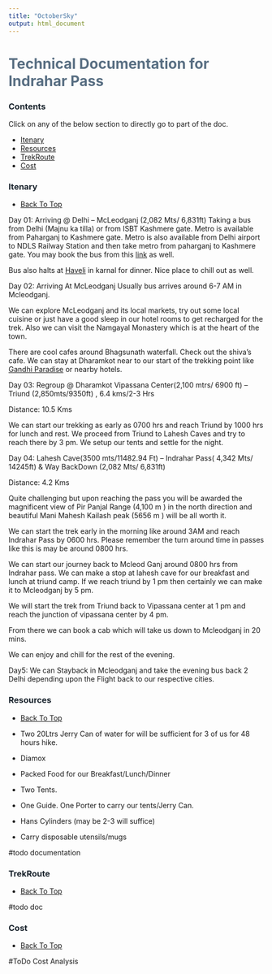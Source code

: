 ```yaml
---
title: "OctoberSky"
output: html_document
---
```


# <span style="color:#586E82;font:Bembo"> Technical Documentation for Indrahar Pass </span>

### <span style="color:#1B252E;font:Bembo"> Contents </span> {.tabset.tabset-fade #Go-Back}

Click on any of the below section to directly go to part of the doc.

* [Itenary](#Itenary)
* [Resources](#Resources)
* [TrekRoute](#TrekRoute)
* [Cost](#Cost)



### <span style="color:#1B252E;font:Bembo">Itenary</span> {.tabset.tabset-fade #Itenary}
* [Back To Top](#Go-Back)

Day 01: Arriving @ Delhi – McLeodganj (2,082  Mts/ 6,831ft)
Taking a bus from Delhi (Majnu ka tilla) or from ISBT Kashmere gate. Metro  is available from Paharganj to Kashmere gate. Metro is also available from Delhi airport to NDLS Railway Station and then take metro from paharganj to Kashmere gate. You may book the bus from this [link](!https://www.redbus.in/bus-tickets/delhi-to-mcleod-ganj?fromCityName=Delhi%20%28All%20Locations%29&fromCityId=733&toCityName=McLeod%20Ganj&toCityId=65769&onward=22-Oct-2021&srcCountry=IND&destCountry=IND&opId=0&busType=Any) as well.

Bus also halts at [Haveli](https://www.google.com/travel/hotels/entity/CgoI6_LFme7C4MZCEAE/lightbox/CAoSLEFGMVFpcE0ydko1LWdjaXJBcDRFQkN6UG5HeWExLXpVV19vMjhBSHFUd1Jf?g2lb=2502548%2C2503771%2C2503781%2C4258168%2C4270442%2C4306835%2C4317915%2C4371334%2C4401769%2C4419364%2C4515404%2C4545890%2C4561952%2C4596364%2C4600403%2C4603491%2C4270859%2C4284970%2C4291517&hl=en-IN&gl=in&ssta=1&grf=EmQKLAgOEigSJnIkKiIKBwjlDxAIGB8SBwjlDxAJGAEgADAeQMoCSgcI5Q8QCBgQCjQIDBIwEi6yASsSKQonCiUweDM5MGU2ZjFjNjM5MTBlNGQ6MHg0MjhkODIxNmUzMzE3OTZi&rp=EOvyxZnuwuDGQhDr8sWZ7sLgxkI4AkAASAHAAQI&ictx=1&sa=X&ved=0CAAQ5JsGahcKEwiwiaHpwLXyAhUAAAAAHQAAAAAQAw&utm_campaign=sharing&utm_medium=link&utm_source=htls) in karnal for dinner. Nice place to chill out as well.


Day 02: Arriving At McLeodganj
Usually bus arrives around 6-7 AM in Mcleodganj.

We can explore McLeodganj and its local markets, try out some local cuisine or just have a good sleep in our hotel rooms to get recharged for the trek.
Also we can visit the Namgayal Monastery which is at the heart of the town.

There are cool cafes around Bhagsunath waterfall. Check out the shiva's cafe.
We can stay at Dharamkot near to our start of the trekking point like [Gandhi Paradise](https://www.google.com/maps/place/Hotel+Gandhi's+Paradise+-+Dharamshala/@32.2427902,76.3307715,17.17z/data=!4m8!3m7!1s0x0:0xa09e5a72bb93c01c!5m2!4m1!1i2!8m2!3d32.2428032!4d76.3303483) or nearby hotels.


Day 03: Regroup @ Dharamkot Vipassana Center(2,100 mtrs/ 6900 ft) – Triund (2,850mts/9350ft) , 6.4 kms/2-3 Hrs

Distance: 10.5 Kms

We can start our trekking as early as 0700 hrs and reach Triund by 1000 hrs for lunch and rest. We proceed from Triund to Lahesh Caves and try to reach there by 3 pm. We setup our tents and settle for the night.


Day 04: Lahesh Cave(3500 mts/11482.94 Ft) – Indrahar Pass( 4,342 Mts/ 14245ft) & Way BackDown (2,082  Mts/ 6,831ft)

Distance: 4.2 Kms

Quite challenging but upon reaching the pass you will be awarded the magnificent view of Pir Panjal Range (4,100 m ) in the north direction and beautiful Mani Mahesh Kailash peak (5656 m ) will be all worth it. 

We can start the trek early in the morning like around 3AM and reach Indrahar Pass by 0600 hrs. Please remember the turn around time in passes like this is may be around 0800 hrs.

We can start our journey back to Mcleod Ganj around 0800 hrs from Indrahar pass.
We can make a stop at lahesh cave for our breakfast and lunch at triund camp.
If we reach triund by 1 pm then certainly we can make it to Mcleodganj by 5 pm.

We will start the trek from Triund back to Vipassana center at 1 pm and reach the junction of vipassana center by 4 pm.

From there we can book a cab which will take us down to Mcleodganj in 20 mins.

We can enjoy and chill for the rest of the evening.

Day5: We can Stayback in Mcleodganj and take the evening bus back 2 Delhi depending upon the Flight back to our respective cities.




### <span style="color:#1B252E;font:Bembo">Resources</span> {.tabset.tabset-fade #Resources}
* [Back To Top](#Go-Back)

* Two 20Ltrs Jerry Can of water for will be sufficient for 3 of us for 48 hours hike.

* Diamox

* Packed Food for our Breakfast/Lunch/Dinner

* Two Tents.

* One Guide. One Porter to carry our tents/Jerry Can.

* Hans Cylinders (may be 2-3 will suffice)

* Carry disposable utensils/mugs


#todo documentation

### <span style="color:#1B252E;font:Bembo">TrekRoute</span> {.tabset.tabset-fade #TrekRoute}
* [Back To Top](#Go-Back)

#todo doc

### <span style="color:#1B252E;font:Bembo">Cost</span> {.tabset.tabset-fade #Cost}
* [Back To Top](#Go-Back)

#ToDo Cost Analysis